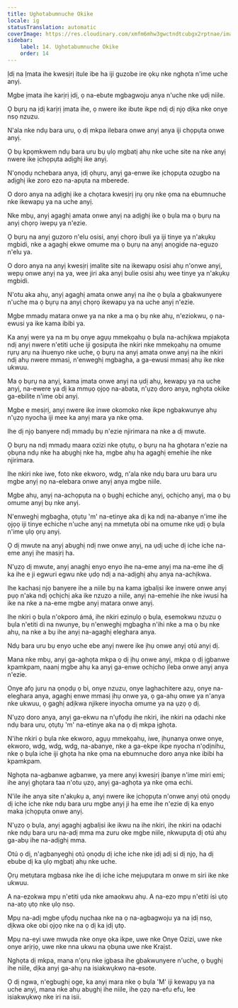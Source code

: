 ```yaml
---
title: Ughotabumnuche Okike
locale: ig
statusTranslation: automatic
coverImage: https://res.cloudinary.com/xmfm6mhw3gwctndtcubgx2rptnae/image/upload/v1741354419/small_cover_la_gran_rebelion_28716e29d2.webp
sidebar:
    label: 14. Ughotabumnuche Okike
    order: 14
---
```

Ịdị na Ịmata ihe kwesịrị itule ibe ha iji guzobe ire ọkụ nke nghọta n'ime uche anyị.

Mgbe ịmata ihe karịrị ịdị, ọ na-ebute mgbagwoju anya n'uche nke ụdị niile.

Ọ bụrụ na ịdị karịrị ịmata ihe, ọ nwere ike ibute ikpe ndị dị njọ dịka nke onye nsọ nzuzu.

N'ala nke ndụ bara uru, ọ dị mkpa ilebara onwe anyị anya iji chọpụta onwe anyị.

Ọ bụ kpọmkwem ndụ bara uru bụ ụlọ mgbatị ahụ nke uche site na nke anyị nwere ike ịchọpụta adịghị ike anyị.

N'ọnọdụ nchebara anya, ịdị ọhụrụ, anyị ga-enwe ike ịchọpụta ozugbo na adịghị ike zoro ezo na-apụta na mberede.

O doro anya na adịghị ike a chọtara kwesịrị ịrụ ọrụ nke ọma na ebumnuche nke ikewapụ ya na uche anyị.

Nke mbụ, anyị agaghị amata onwe anyị na adịghị ike ọ bụla ma ọ bụrụ na anyị chọrọ iwepụ ya n'ezie.

Ọ bụrụ na anyị guzoro n'elu osisi, anyị chọrọ ibuli ya iji tinye ya n'akụkụ mgbidi, nke a agaghị ekwe omume ma ọ bụrụ na anyị anọgide na-eguzo n'elu ya.

O doro anya na anyị kwesịrị ịmalite site na ikewapụ osisi ahụ n'onwe anyị, wepụ onwe anyị na ya, wee jiri aka anyị bulie osisi ahụ wee tinye ya n'akụkụ mgbidi.

N'otu aka ahụ, anyị agaghị amata onwe anyị na ihe ọ bụla a gbakwunyere n'uche ma ọ bụrụ na anyị chọrọ ikewapụ ya na uche anyị n'ezie.

Mgbe mmadụ matara onwe ya na nke a ma ọ bụ nke ahụ, n'eziokwu, ọ na-ewusi ya ike kama ibibi ya.

Ka anyị were ya na m bụ onye agụụ mmekọahụ ọ bụla na-achịkwa mpịakọta ndị anyị nwere n'etiti uche iji gosipụta ihe nkiri nke mmekọahụ na omume rụrụ arụ na ihuenyo nke uche, ọ bụrụ na anyị amata onwe anyị na ihe nkiri ndị ahụ nwere mmasị, n'enweghị mgbagha, a ga-ewusi mmasị ahụ ike nke ukwuu.

Ma ọ bụrụ na anyị, kama ịmata onwe anyị na ụdị ahụ, kewapụ ya na uche anyị, na-ewere ya dị ka mmụọ ọjọọ na-abata, n'ụzọ doro anya, nghọta okike ga-ebilite n'ime obi anyị.

Mgbe e mesịrị, anyị nwere ike inwe okomoko nke ikpe ngbakwunye ahụ n'ụzọ nyocha iji mee ka anyị mara ya nke ọma.

Ihe dị njọ banyere ndị mmadụ bụ n'ezie njirimara na nke a dị mwute.

Ọ bụrụ na ndị mmadụ maara ozizi nke ọtụtụ, ọ bụrụ na ha ghọtara n'ezie na ọbụna ndụ nke ha abụghị nke ha, mgbe ahụ ha agaghị emehie ihe nke njirimara.

Ihe nkiri nke iwe, foto nke ekworo, wdg, n'ala nke ndụ bara uru bara uru mgbe anyị nọ na-elebara onwe anyị anya mgbe niile.

Mgbe ahụ, anyị na-achọpụta na ọ bụghị echiche anyị, ọchịchọ anyị, ma ọ bụ omume anyị bụ nke anyị.

N'enweghị mgbagha, ọtụtụ 'm' na-etinye aka dị ka ndị na-abanye n'ime ihe ọjọọ iji tinye echiche n'uche anyị na mmetụta obi na omume nke ụdị ọ bụla n'ime ụlọ ọrụ anyị.

Ọ dị mwute na anyị abụghị ndị nwe onwe anyị, na ụdị uche dị iche iche na-eme anyị ihe masịrị ha.

N'ụzọ dị mwute, anyị anaghị enyo enyo ihe na-eme anyị ma na-eme ihe dị ka ihe e ji egwuri egwu nke ụdọ ndị a na-adịghị ahụ anya na-achịkwa.

Ihe kachasị njọ banyere ihe a niile bụ na kama ịgbalịsi ike inwere onwe anyị pụọ n'aka ndị ọchịchị aka ike nzuzo a niile, anyị na-emehie ihe nke iwusi ha ike na nke a na-eme mgbe anyị matara onwe anyị.

Ihe nkiri ọ bụla n'okporo ámá, ihe nkiri ezinụlọ ọ bụla, esemokwu nzuzu ọ bụla n'etiti di na nwunye, bụ n'enweghị mgbagha n'ihi nke a ma ọ bụ nke ahụ, na nke a bụ ihe anyị na-agaghị eleghara anya.

Ndụ bara uru bụ enyo uche ebe anyị nwere ike ịhụ onwe anyị otú anyị dị.

Mana nke mbụ, anyị ga-aghọta mkpa ọ dị ịhụ onwe anyị, mkpa ọ dị ịgbanwe kpamkpam, naanị mgbe ahụ ka anyị ga-enwe ọchịchọ ịleba onwe anyị anya n'ezie.

Onye afọ juru na ọnọdụ ọ bi, onye nzuzu, onye laghachitere azụ, onye na-eleghara anya, agaghị enwe mmasị ịhụ onwe ya, ọ ga-ahụ onwe ya n'anya nke ukwuu, ọ gaghị adịkwa njikere inyocha omume ya na ụzọ ọ dị.

N'ụzọ doro anya, anyị ga-ekwu na n'ụfọdụ ihe nkiri, ihe nkiri na ọdachi nke ndụ bara uru, ọtụtụ 'm' na-etinye aka na ọ dị mkpa ịghọta.

N'ihe nkiri ọ bụla nke ekworo, agụụ mmekọahụ, iwe, ịhụnanya onwe onye, ​​ekworo, wdg, wdg, wdg, na-abanye, nke a ga-ekpe ikpe nyocha n'ọdịnihu, nke ọ bụla iche iji ghọta ha nke ọma na ebumnuche doro anya nke ibibi ha kpamkpam.

Nghọta na-agbanwe agbanwe, ya mere anyị kwesịrị ịbanye n'ime miri emi; ihe anyị ghọtara taa n'otu ụzọ, anyị ga-aghọta ya nke ọma echi.

N'ile ihe anya site n'akụkụ a, anyị nwere ike ịchọpụta n'onwe anyị otú ọnọdụ dị iche iche nke ndụ bara uru mgbe anyị ji ha eme ihe n'ezie dị ka enyo maka ịchọpụta onwe anyị.

N'ụzọ ọ bụla, anyị agaghị agbalịsi ike ikwu na ihe nkiri, ihe nkiri na ọdachi nke ndụ bara uru na-adị mma ma zuru oke mgbe niile, nkwupụta dị otú ahụ ga-abụ ihe na-adịghị mma.

Otú ọ dị, n'agbanyeghị otú ọnọdụ dị iche iche nke ịdị adị si dị njọ, ha dị ebube dị ka ụlọ mgbatị ahụ nke uche.

Ọrụ metụtara mgbasa nke ihe dị iche iche mejupụtara m onwe m siri ike nke ukwuu.

A na-ezokwa mpụ n'etiti ụda nke amaokwu ahụ. A na-ezo mpụ n'etiti ísì ụtọ na-atọ ụtọ nke ụlọ nsọ.

Mpụ na-adị mgbe ụfọdụ nụchaa nke na ọ na-agbagwoju ya na ịdị nsọ, dịkwa oke obi ọjọọ nke na ọ dị ka ịdị ụtọ.

Mpụ na-eyi uwe mwụda nke onye ọka ikpe, uwe nke Onye Ozizi, uwe nke onye arịrịọ, uwe nke nna ukwu na ọbụna uwe nke Kraịst.

Nghọta dị mkpa, mana n'ọrụ nke ịgbasa ihe gbakwunyere n'uche, ọ bụghị ihe niile, dịka anyị ga-ahụ na isiakwụkwọ na-esote.

Ọ dị ngwa, n'egbughị oge, ka anyị mara nke ọ bụla 'M' iji kewapụ ya na uche anyị, mana nke ahụ abụghị ihe niile, ihe ọzọ na-efu efu, lee isiakwụkwọ nke iri na isii.

